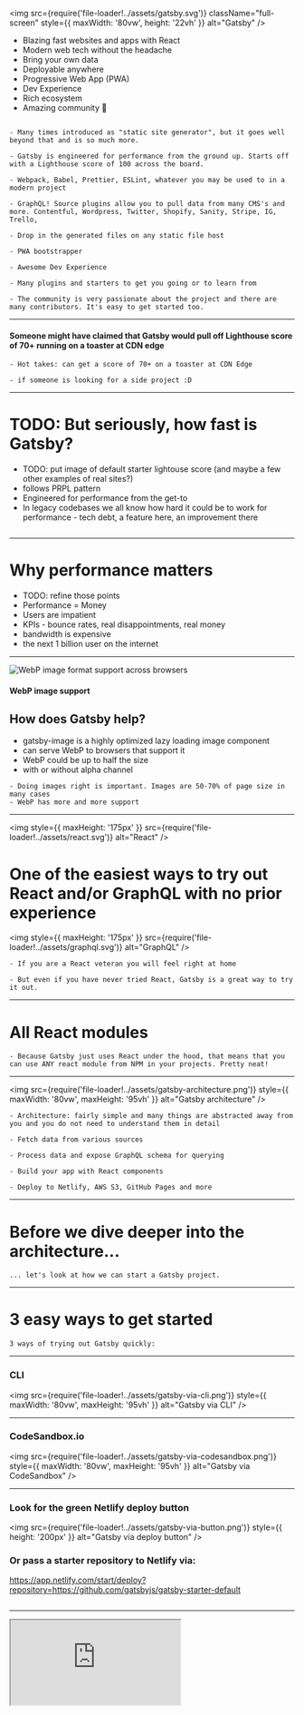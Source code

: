 
<img
  src={require('file-loader!../assets/gatsby.svg')}
  className="full-screen"
  style={{ maxWidth: '80vw', height: '22vh' }}
  alt="Gatsby"
/>

<ul>
  <Appear>
    <li>Blazing fast websites and apps with React</li>
    <li>Modern web tech without the headache</li>
    <li>Bring your own data</li>
    <li>Deployable anywhere</li>
    <li>Progressive Web App (PWA)</li>
    <li>Dev Experience</li>
    <li>Rich ecosystem</li>
    <li>Amazing community 💜</li>
  </Appear>
</ul>

```notes

- Many times introduced as "static site generator", but it goes well beyond that and is so much more.

- Gatsby is engineered for performance from the ground up. Starts off with a Lighthouse score of 100 across the board.

- Webpack, Babel, Prettier, ESLint, whatever you may be used to in a modern project

- GraphQL! Source plugins allow you to pull data from many CMS's and more. Contentful, Wordpress, Twitter, Shopify, Sanity, Stripe, IG, Trello,

- Drop in the generated files on any static file host

- PWA bootstrapper

- Awesome Dev Experience

- Many plugins and starters to get you going or to learn from

- The community is very passionate about the project and there are many contributors. It's easy to get started too.

```

---

<TwitterTweetEmbed tweetId="1083999310168162304" />

#### Someone might have claimed that Gatsby would pull off Lighthouse score of 70+ running on a toaster at CDN edge

```notes
- Hot takes: can get a score of 70+ on a toaster at CDN Edge

- if someone is looking for a side project :D
```

---

# TODO: But seriously, how fast is Gatsby?

- TODO: put image of default starter lightouse score (and maybe a few other examples of real sites?)
- follows PRPL pattern
- Engineered for performance from the get-to
- In legacy codebases we all know how hard it could be to work for performance - tech debt, a feature here, an improvement there

```notes

```

---

# Why performance matters

- TODO: refine those points
- Performance = Money
- Users are impatient
- KPIs - bounce rates, real disappointments, real money
- bandwidth is expensive
- the next 1 billion user on the internet

---


<div>
  <img
    style={{ height: '80vh' }}
    src={require('file-loader!../assets/webp-support.png')}
    alt="WebP image format support across browsers"
  />
  <h4>WebP image support</h4>
</div>

## How does Gatsby help?

- <span className="accent">gatsby-image</span> is a highly optimized lazy loading image component
- can serve WebP to browsers that support it
- WebP could be up to half the size
- with or without alpha channel

```notes
- Doing images right is important. Images are 50-70% of page size in many cases
- WebP has more and more support
```

---

<img
  style={{ maxHeight: '175px' }}
  src={require('file-loader!../assets/react.svg')}
  alt="React"
/>

# One of the easiest ways to <span className="accent">try out React and/or GraphQL</span> with no prior experience

<img
  style={{ maxHeight: '175px' }}
  src={require('file-loader!../assets/graphql.svg')}
  alt="GraphQL"
/>

```notes
- If you are a React veteran you will feel right at home

- But even if you have never tried React, Gatsby is a great way to try it out.

```

---

# All React modules

```notes
- Because Gatsby just uses React under the hood, that means that you can use ANY react module from NPM in your projects. Pretty neat!
```

---

<img
  src={require('file-loader!../assets/gatsby-architecture.png')}
  style={{ maxWidth: '80vw', maxHeight: '95vh' }}
  alt="Gatsby architecture"
/>

```notes
- Architecture: fairly simple and many things are abstracted away from you and you do not need to understand them in detail

- Fetch data from various sources

- Process data and expose GraphQL schema for querying

- Build your app with React components

- Deploy to Netlify, AWS S3, GitHub Pages and more
```

---

# Before we dive deeper into the architecture...

```notes
... let's look at how we can start a Gatsby project.
```

---

# 3 easy ways to get started

```notes
3 ways of trying out Gatsby quickly:
```

---

### CLI

<img
  src={require('file-loader!../assets/gatsby-via-cli.png')}
  style={{ maxWidth: '80vw', maxHeight: '95vh' }}
  alt="Gatsby via CLI"
/>

---

### CodeSandbox.io

<img
  src={require('file-loader!../assets/gatsby-via-codesandbox.png')}
  style={{ maxWidth: '80vw', maxHeight: '95vh' }}
  alt="Gatsby via CodeSandbox"
/>

---

### Look for the green Netlify deploy button

<img
  src={require('file-loader!../assets/gatsby-via-button.png')}
  style={{ height: '200px' }}
  alt="Gatsby via deploy button"
/>

### Or pass a starter repository to Netlify via:

https://app.netlify.com/start/deploy?repository=https://github.com/gatsbyjs/gatsby-starter-default

```notes

```

---

<iframe
  src="https://codesandbox.io/embed/k3201jy9jo?fontsize=14"
  style={{
    width: '90vw',
    height: '90vh',
    border: 0,
    borderRadius: '4px',
    overflow: 'hidden'
  }}
  sandbox="allow-modals allow-forms allow-popups allow-scripts allow-same-origin"
/>

```notes
- For exmaple, here's how the default starter project looks like in CodeSandbox

- You could get quite far already from here:

  - work on project

  - create a GitHub repo from here

  - deploy
```

---

<img
  src={require('file-loader!../assets/gatsby-architecture.png')}
  style={{ maxWidth: '80vw', maxHeight: '95vh' }}
  alt="Gatsby architecture"
/>

```notes
- Cool, so going back to our diagram here, let's now have a look at the different data sources that Gatsby can source
```

---

<DataSources />

```notes
- Any data source; There's quite a few of them

- Build pages from Google sheets or Trello cards wut?

- Some worthy mentions that are less gimicky: popular headless CMSs like: Contentful, Sanity, GraphCMS and more...
```

---

# One of the easiest ways to <span className="accent">try out GraphQL</span> with no prior experience

```notes
- Gatsby sources all that data and exposes GraphQL types to you to query against
```

---

# Demo

```notes
TODO: come up with concrete examples to query; set them up in the codesandbox
```

---


<iframe
  src="https://k3201jy9jo.sse.codesandbox.io/___graphql"
  style={{
    width: '90vw',
    height: '90vh',
    border: 0,
    borderRadius: '4px',
    overflow: 'hidden'
  }}
  sandbox="allow-modals allow-forms allow-popups allow-scripts allow-same-origin"
/>

---

# Plugins

<img
  src={require('file-loader!../assets/gatsby-plugins-page.png')}
  style={{ maxWidth: '90vw', maxHeight: '95vh' }}
  alt="Gatsby plugins page"
/>

---

# Plugins

<ul>
  <li>Reusable common functionality</li>
  <li>Source plugins</li>
  <li>Transformer plugins</li>
  <li>Public vs Private</li>
</ul>

```notes
- ~ 700 plugins

- Chunks of reusable functionality, shared with the community.

- Things like Google Analytics, for example. No need to reinvent the wheel. Use the highly optimized and supported plugin.

- 2 special categories of plugins - Source and Transformer plugins

- Source that fetch data at build time

- Transformers that process data, for example a JSON file

- A thing to note about plugins is that you are not limited to only what's available out there. You can easily create your own custom private plugins specific to your project if you have a use case for that.
```

---

# Starters

<img
  src={require('file-loader!../assets/gatsby-starters-page.png')}
  style={{ maxWidth: '90vw', maxHeight: '95vh' }}
  alt="Gatsby starters page"
/>

```notes
- Finally if you really can't be bothered to setup something from scratch, there are plenty of pre-configured starters for particular use cases

- For example: by data provider, styling solution, SEO requirements and more.

- The one major downside is that once you setup a project using a starter you are on your own and don't get anymore updates

- The Gatsby team is working on this and THEMES are coming probably this year to allow for dependancy based starter usage
```

---

# Deploy

- Netlify
- GitHub Pages
- Now.sh
- AWS S3

---

# Showcase

<img
  src={require('file-loader!../assets/gatsby-showcase-main.png')}
  style={{ maxWidth: '90vw', maxHeight: '95vh' }}
  alt="Gatsby showcase"
/>

```notes
- TODO: move this slide to the beginning of the Gatsby stuff to increase interest?

- If you are looking for inspiration

- Submit your own projects to the showcase if you like
```

---

# TODO: What can you build with Gatsby?

- Landing pages
- Ecommerce
- PWAs

Examples

- elementsofai
- store.gatsbyjs.org
- TODO: add lighthouse images per each

```notes
- notes here
```

---

# My projects and learnings

- TODO: write information
- bring the tools as you need them, don't get locked to stacks and technologies if you dont want to
- easily swap out a headless CMS for another one

---

# Showcase of some of my projects

- solve practical problems - generate THOUSANDS OF images and make a super performant page in a few minutes and less than 50 lines of code. So powerful!: campaign-catalog
- generate hundreds of pages hassle free: baehrbg.com
- fpvtips

```notes
- gatsby can be very powerful - show example of a copy of the campaign catalog site to show how far you can get just with 10 lines of code. maybe with rendering sub pages for each of those sites too? 600+ pages real quick?
```

---

# Demo

TODO: Build a site that generates 1000 pages and images in 3 minutes or less

```notes
- Maybe default starter + yaml into a demo of campaign catalog type of thing?
```

---

# TODO: If you want to learn more

- Docs
- Tutorial
- LevelUpTuts
- Learning from other starters or projects

```notes
- Follow tutorial, the docs are pretty solid

- Look up things as you need them
```

---


<img src={require('file-loader!../assets/gatsby-swag.png')} alt="Gatsby swag" />

# Contribute

<div style={{margin: '0 2rem'}}>

Consider contributing and get awesome swag.

Great way to learn.
The community is super helpful!

</div>
